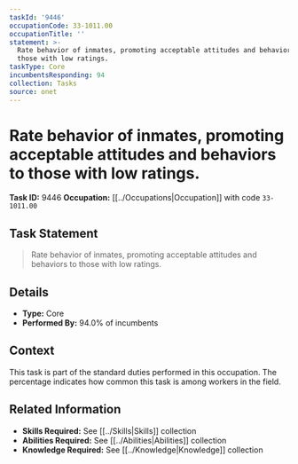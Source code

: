 ```yaml
---
taskId: '9446'
occupationCode: 33-1011.00
occupationTitle: ''
statement: >-
  Rate behavior of inmates, promoting acceptable attitudes and behaviors to
  those with low ratings.
taskType: Core
incumbentsResponding: 94
collection: Tasks
source: onet
---
```

# Rate behavior of inmates, promoting acceptable attitudes and behaviors to those with low ratings.

**Task ID:** 9446
**Occupation:** [[../Occupations|Occupation]] with code `33-1011.00`

## Task Statement

> Rate behavior of inmates, promoting acceptable attitudes and behaviors to those with low ratings.

## Details

- **Type:** Core
- **Performed By:** 94.0% of incumbents

## Context

This task is part of the standard duties performed in this occupation. The percentage indicates how common this task is among workers in the field.

## Related Information

- **Skills Required:** See [[../Skills|Skills]] collection
- **Abilities Required:** See [[../Abilities|Abilities]] collection
- **Knowledge Required:** See [[../Knowledge|Knowledge]] collection
